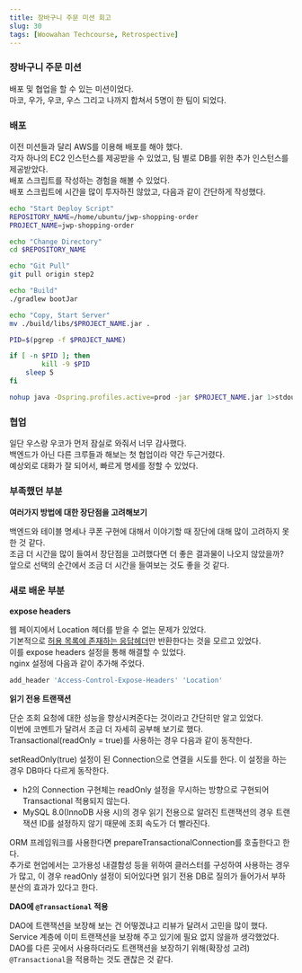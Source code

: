 ```yaml
---
title: 장바구니 주문 미션 회고
slug: 30
tags: [Woowahan Techcourse, Retrospective]
---
```


### 장바구니 주문 미션

배포 및 협업을 할 수 있는 미션이었다.  
마코, 우가, 우코, 우스 그리고 나까지 합쳐서 5명이 한 팀이 되었다.  

### 배포

이전 미션들과 달리 AWS를 이용해 배포를 해야 했다.  
각자 하나의 EC2 인스턴스를 제공받을 수 있었고, 팀 별로 DB를 위한 추가 인스턴스를 제공받았다.  
배포 스크립트를 작성하는 경험을 해볼 수 있었다.  
배포 스크립트에 시간을 많이 투자하진 않았고, 다음과 같이 간단하게 작성했다.

```bash
echo "Start Deploy Script"
REPOSITORY_NAME=/home/ubuntu/jwp-shopping-order
PROJECT_NAME=jwp-shopping-order

echo "Change Directory"
cd $REPOSITORY_NAME

echo "Git Pull"
git pull origin step2

echo "Build"
./gradlew bootJar

echo "Copy, Start Server"
mv ./build/libs/$PROJECT_NAME.jar .

PID=$(pgrep -f $PROJECT_NAME)

if [ -n $PID ]; then
        kill -9 $PID
	sleep 5
fi

nohup java -Dspring.profiles.active=prod -jar $PROJECT_NAME.jar 1>stdout.txt 2>err.txt &
```

### 협업

일단 우스랑 우코가 먼저 잠실로 와줘서 너무 감사했다.  
백엔드가 아닌 다른 크루들과 해보는 첫 협업이라 약간 두근거렸다.  
예상외로 대화가 잘 되어서, 빠르게 명세를 정할 수 있었다.  

### 부족했던 부분

**여러가지 방법에 대한 장단점을 고려해보기**

백엔드와 테이블 명세나 쿠폰 구현에 대해서 이야기할 때 장단에 대해 많이 고려하지 못한 것 같다.  
조금 더 시간을 많이 들여서 장단점을 고려했다면 더 좋은 결과물이 나오지 않았을까?  
앞으로 선택의 순간에서 조금 더 시간을 들여보는 것도 좋을 것 같다.  

### 새로 배운 부분

**expose headers**

웹 페이지에서 Location 헤더를 받을 수 없는 문제가 있었다.  
기본적으로 [허용 목록에 존재하는 응답헤더](https://developer.mozilla.org/en-US/docs/Glossary/CORS-safelisted_response_header)만 반환한다는 것을 모르고 있었다.  
이를 expose headers 설정을 통해 해결할 수 있었다.  
nginx 설정에 다음과 같이 추가해 주었다.  

```bash
add_header 'Access-Control-Expose-Headers' 'Location'
```

**읽기 전용 트랜잭션**  

단순 조회 요청에 대한 성능을 향상시켜준다는 것이라고 간단히만 알고 있었다.  
이번에 코멘트가 달려서 조금 더 자세히 공부해 보기로 했다.  
Transactional(readOnly = true)를 사용하는 경우 다음과 같이 동작한다.

setReadOnly(true) 설정이 된 Connection으로 연결을 시도를 한다. 이 설정을 하는 경우 DB마다 다르게 동작한다.
- h2의 Connection 구현체는 readOnly 설정을 무시하는 방향으로 구현되어 Transactional 적용되지 않는다.  
- MySQL 8.0(InnoDB 사용 시)의 경우 읽기 전용으로 알려진 트랜잭션의 경우 트랜잭션 ID를 설정하지 않기 때문에 조회 속도가 더 빨라진다.

ORM 프레임워크를 사용한다면 prepareTransactionalConnection를 호출한다고 한다.  
추가로 현업에서는 고가용성 내결함성 등을 위하여 클러스터를 구성하여 사용하는 경우가 많고, 이 경우 readOnly 설정이 되어있다면 읽기 전용 DB로 질의가 들어가서 부하 분산의 효과가 있다고 한다.  

**DAO에 `@Transactional` 적용**  

DAO에 트랜잭션을 보장해 보는 건 어떻겠냐고 리뷰가 달려서 고민을 많이 했다.  
Service 계층에 이미 트랜잭션을 보장해 주고 있기에 필요 없지 않을까 생각했었다.  
DAO를 다른 곳에서 사용하더라도 트랜잭션을 보장하기 위해(확장성 고려) `@Transactional`을 적용하는 것도 괜찮은 것 같다.  